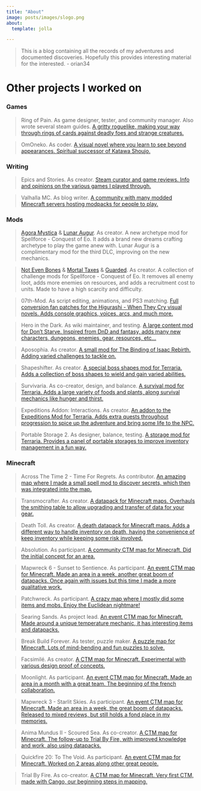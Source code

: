 ```yaml
---
title: "About"
image: posts/images/slogo.png
about:
  template: jolla

---
```


>This is a blog containing all the records of my adventures and documented discoveries.
Hopefully this provides interesting material for the interested. - orian34

# Other projects I worked on

### Games

>Ring of Pain. As game designer, tester, and community manager. Also wrote several steam guides.
[A gritty roguelike, making your way through rings of cards against deadly foes and strange creatures.](https://store.steampowered.com/app/998740/Ring_of_Pain/)

>OmOneko. As coder.
[A visual novel where you learn to see beyond appearances. Spiritual successor of Katawa Shoujo.](https://store.steampowered.com/app/3465450/OmOneko/)

### Writing

>Epics and Stories. As creator.
[Steam curator and game reviews. Info and opinions on the various games I played through.](https://store.steampowered.com/curator/36411138/)

>Valhalla MC. As blog writer.
[A community with many modded Minecraft servers hosting modpacks for people to play.](https://valhallamc.io/)

### Mods

>[Agora Mystica](https://www.nexusmods.com/spellforceconquestofeo/mods/59) & [Lunar Augur](https://www.nexusmods.com/spellforceconquestofeo/mods/73). As creator.
A new archetype mod for Spellforce - Conquest of Eo. It adds a brand new dreams crafting archetype to play the game anew with. Lunar Augur is a complimentary mod for the third DLC, improving on the new mechanics.

>[Not Even Bones](https://www.nexusmods.com/spellforceconquestofeo/mods/58) & [Mortal Taxes](https://www.nexusmods.com/spellforceconquestofeo/mods/69) & [Guarded](https://www.nexusmods.com/spellforceconquestofeo/mods/70). As creator.
A collection of challenge mods for Spellforce - Conquest of Eo. It removes all enemy loot, adds more enemies on resources, and adds a recruitment cost to units. Made to have a high scarcity and difficulty.

>07th-Mod. As script editing, animations, and PS3 matching.
[Full conversion fan patches for the Higurashi - When They Cry visual novels. Adds console graphics, voices, arcs, and much more.](https://07th-mod.com/wiki/)

>Hero in the Dark. As wiki maintainer, and testing.
[A large content mod for Don't Starve. Inspired from DnD and fantasy, adds many new characters, dungeons, enemies, gear, resources, etc...](https://steamcommunity.com/sharedfiles/filedetails/?id=413821873)

>Aposophia. As creator.
[A small mod for The Binding of Isaac Rebirth. Adding varied challenges to tackle on.](https://steamcommunity.com/sharedfiles/filedetails/?id=1263773617)

>Shapeshifter. As creator.
[A special boss shapes mod for Terraria. Adds a collection of boss shapes to wield and gain varied abilities.](https://forums.terraria.org/index.php?threads/the-shapeshifter.55006/)

>Survivaria. As co-creator, design, and balance.
[A survival mod for Terraria. Adds a large variety of foods and plants, along survival mechanics like hunger and thirst.](https://forums.terraria.org/index.php?threads/survivaria-a-survival-mode-mod.81756/)

>Expeditions Addon: Interactions. As creator.
[An addon to the Expeditions Mod for Terraria. Adds extra quests throughout progression to spice up the adventure and bring some life to the NPC.](https://forums.terraria.org/index.php?threads/expeditions-mod-modular-quest-system.52517/page-15#post-1558803)

>Portable Storage 2. As designer, balance, testing.
[A storage mod for Terraria. Provides a panel of portable storages to improve inventory management in a fun way.](https://forums.terraria.org/index.php?threads/portable-storage-2.81479/)

### Minecraft

>Across The Time 2 - Time For Regrets. As contributor.
[An amazing map where I made a small spell mod to discover secrets, which then was integrated into the map.](https://www.curseforge.com/minecraft/worlds/across-the-time-2-time-for-regrets)

>Transmocrafter. As creator.
[A datapack for Minecraft maps. Overhauls the smithing table to allow upgrading and transfer of data for your gear.](https://www.curseforge.com/minecraft/customization/transmocrafter)

>Death Toll. As creator.
[A death datapack for Minecraft maps. Adds a different way to handle inventory on death, having the convenience of keep inventory while keeping some risk involved.](https://github.com/orian34/deathToll)

>Absolution. As participant.
[A community CTM map for Minecraft. Did the initial concept for an area.](https://ctmrepository.com/index.php?action=viewMap&id=643)

>Mapwreck 6 - Sunset to Sentience. As participant.
[An event CTM map for Minecraft. Made an area in a week, another great boom of datapacks. Once again with issues but this time I made a more qualitative work.](https://ctmrepository.com/index.php?action=viewMap&id=518)

>Patchwreck. As participant.
[A crazy map where I mostly did some items and mobs. Enjoy the Euclidean nightmare!](https://ctmrepository.com/index.php?action=viewMap&id=465)

>Searing Sands. As project lead.
[An event CTM map for Minecraft. Made around a unique temperature mechanic, it has interesting items and datapacks.](https://ctmrepository.com/index.php?action=viewMap&id=403)

>Break Build Forever. As tester, puzzle maker.
[A puzzle map for Minecraft. Lots of mind-bending and fun puzzles to solve.](https://www.dropbox.com/s/fd6gxgr3d8t3uit/Break%20Build%20Forever.zip?dl=1)

>Facsimilé. As creator.
[A CTM map for Minecraft. Experimental with various design proof of concepts.](https://ctmrepository.com/index.php?action=viewMap&id=386)

>Moonlight. As participant.
[An event CTM map for Minecraft. Made an area in a month with a great team. The beginning of the french collaboration.](https://ctmrepository.com/index.php?action=viewMap&id=375)

>Mapwreck 3 - Starlit Skies. As participant.
[An event CTM map for Minecraft. Made an area in a week, the great boom of datapacks. Released to mixed reviews, but still holds a fond place in my memories.](https://ctmrepository.com/index.php?action=viewMap&id=351)

>Anima Mundus II - Scoured Sea. As co-creator.
[A CTM map for Minecraft. The follow-up to Trial By Fire, with improved knowledge and work, also using datapacks.](https://ctmrepository.com/index.php?action=viewMap&id=350)

>Quickfire 20: To The Void. As participant.
[An event CTM map for Minecraft. Worked on 2 areas along other great people.](https://ctmrepository.com/index.php?action=viewMap&id=349)

>Trial By Fire. As co-creator.
[A CTM map for Minecraft. Very first CTM, made with Cango, our beginning steps in mapping.](https://ctmrepository.com/index.php?action=viewMap&id=348)
